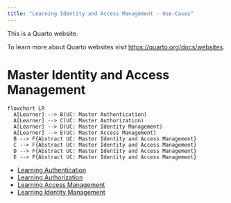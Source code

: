 ```yaml
---
title: "Learning Identity and Access Management - Use-Cases"
---
```


This is a Quarto website.

To learn more about Quarto websites visit <https://quarto.org/docs/websites>.

# Master Identity and Access Management

```mermaid
flowchart LR
  A[Learner] --> B(UC: Master Authentication)
  A[Learner] --> C(UC: Master Authorization)
  A[Learner] --> D(UC: Master Identity Management)
  A[Learner] --> E(UC: Master Access Management)
  B --> F{Abstract UC: Master Identity and Access Management}
  C --> F{Abstract UC: Master Identity and Access Management}
  D --> F{Abstract UC: Master Identity and Access Management}
  E --> F{Abstract UC: Master Identity and Access Management}
```

- [Learning Authentication](https://github.com/vanHeemstraSystems/learning-authentication)
- [Learning Authorization](https://github.com/vanHeemstraSystems/learning-authorization)
- [Learning Access Management](https://github.com/vanHeemstraSystems/learning-access-management)
- [Learning Identity Management](https://github.com/vanHeemstraSystems/learning-identity-management)
